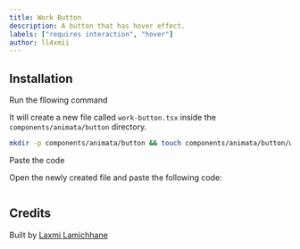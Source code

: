 ```yaml
---
title: Work Button
description: A button that has hover effect.
labels: ["requires interaction", "hover"]
author: ll4xmii
---
```


<ComponentPreview name="button-work-button--docs" />

## Installation

<Steps>
<Step>Run the fllowing command</Step>

It will create a new file called `work-button.tsx` inside the `components/animata/button` directory.

```bash
mkdir -p components/animata/button && touch components/animata/button/work-button.tsx
```

<Step>Paste the code</Step>

Open the newly created file and paste the following code:

```jsx file=<rootDir>/animata/button/work-button.tsx

```

</Steps>

## Credits

Built by [Laxmi Lamichhane](https://github.com/llaxmi)
